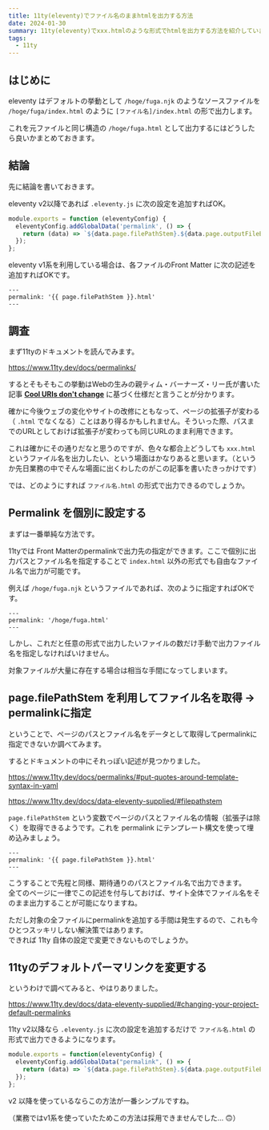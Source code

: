 ```yaml
---
title: 11ty(eleventy)でファイル名のままhtmlを出力する方法
date: 2024-01-30
summary: 11ty(eleventy)でxxx.htmlのような形式でhtmlを出力する方法を紹介しています。
tags:
  - 11ty
---
```


## はじめに

eleventy はデフォルトの挙動として `/hoge/fuga.njk` のようなソースファイルを `/hoge/fuga/index.html` のように `[ファイル名]/index.html` の形で出力します。

これを元ファイルと同じ構造の `/hoge/fuga.html` として出力するにはどうしたら良いかまとめておきます。

## 結論

先に結論を書いておきます。

eleventy v2以降であれば `.eleventy.js` に次の設定を追加すればOK。

```js:.eleventy.js
module.exports = function (eleventyConfig) {
  eleventyConfig.addGlobalData('permalink', () => {
    return (data) => `${data.page.filePathStem}.${data.page.outputFileExtension}`;
  });
};
```

eleventy v1系を利用している場合は、各ファイルのFront Matter に次の記述を追加すればOKです。

```yaml:/hoge/fuga.njk
---
permalink: '{{ page.filePathStem }}.html'
---
```

## 調査

まず11tyのドキュメントを読んでみます。

https://www.11ty.dev/docs/permalinks/

するとそもそもこの挙動はWebの生みの親ティム・バーナーズ・リー氏が書いた記事 **[Cool URIs don't change](https://www.w3.org/Provider/Style/URI)** に基づく仕様だと言うことが分かります。

確かに今後ウェブの変化やサイトの改修にともなって、ページの拡張子が変わる（ `.html` でなくなる）ことはあり得るかもしれません。そういった際、パスまでのURLとしておけば拡張子が変わっても同じURLのまま利用できます。

これは確かにその通りだなと思うのですが、色々な都合上どうしても `xxx.html` というファイル名を出力したい、という場面はかなりあると思います。（というか先日業務の中でそんな場面に出くわしたのがこの記事を書いたきっかけです）

では、どのようにすれば `ファイル名.html` の形式で出力できるのでしょうか。

## Permalink を個別に設定する

まずは一番単純な方法です。

11tyでは Front Matterのpermalinkで出力先の指定ができます。ここで個別に出力パスとファイル名を指定することで `index.html` 以外の形式でも自由なファイル名で出力が可能です。

例えば `/hoge/fuga.njk` というファイルであれば、次のように指定すればOKです。

```yaml:/hoge/fuga.njk
---
permalink: '/hoge/fuga.html'
---
```

しかし、これだと任意の形式で出力したいファイルの数だけ手動で出力ファイル名を指定しなければいけません。

対象ファイルが大量に存在する場合は相当な手間になってしまいます。

## page.filePathStem を利用してファイル名を取得 → permalinkに指定

ということで、ページのパスとファイル名をデータとして取得してpermalinkに指定できないか調べてみます。

するとドキュメントの中にそれっぽい記述が見つかりました。

https://www.11ty.dev/docs/permalinks/#put-quotes-around-template-syntax-in-yaml

https://www.11ty.dev/docs/data-eleventy-supplied/#filepathstem

`page.filePathStem` という変数でページのパスとファイル名の情報（拡張子は除く）を取得できるようです。これを permalink にテンプレート構文を使って埋め込みましょう。

```yaml:/hoge/fuga.njk
---
permalink: '{{ page.filePathStem }}.html'
---
```

こうすることで先程と同様、期待通りのパスとファイル名で出力できます。  
全てのページに一律でこの記述を付与しておけば、サイト全体でファイル名をそのまま出力することが可能になりますね。

ただし対象の全ファイルにpermalinkを追加する手間は発生するので、これも今ひとつスッキリしない解決策ではあります。  
できれば 11ty 自体の設定で変更できないものでしょうか。

## 11tyのデフォルトパーマリンクを変更する

というわけで調べてみると、やはりありました。

https://www.11ty.dev/docs/data-eleventy-supplied/#changing-your-project-default-permalinks

11ty v2以降なら `.eleventy.js` に次の設定を追加するだけで `ファイル名.html` の形式で出力できるようになります。

```js:.eleventy.js
module.exports = function(eleventyConfig) {
  eleventyConfig.addGlobalData("permalink", () => {
    return (data) => `${data.page.filePathStem}.${data.page.outputFileExtension}`;
  });
};
```

v2 以降を使っているならこの方法が一番シンプルですね。

（業務ではv1系を使っていたためこの方法は採用できませんでした… 🙃）
